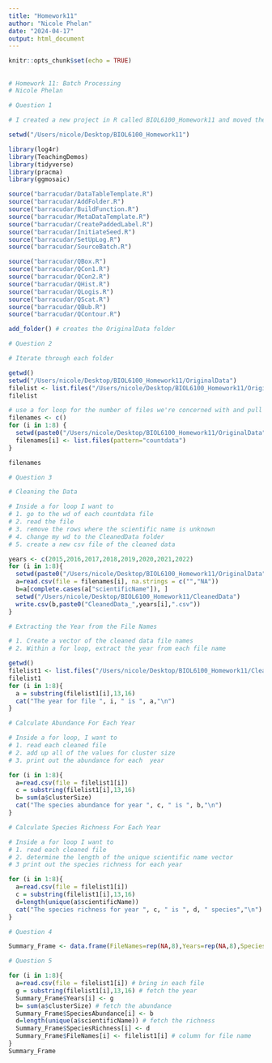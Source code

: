 ```yaml
---
title: "Homework11"
author: "Nicole Phelan"
date: "2024-04-17"
output: html_document
---
```


```r
knitr::opts_chunk$set(echo = TRUE)
```

## 
```r
# Homework 11: Batch Processing
# Nicole Phelan

# Question 1

# I created a new project in R called BIOL6100_Homework11 and moved the barracudar and raw data folder into it.

setwd("/Users/nicole/Desktop/BIOL6100_Homework11")

library(log4r)
library(TeachingDemos)
library(tidyverse)
library(pracma)
library(ggmosaic)

source("barracudar/DataTableTemplate.R")
source("barracudar/AddFolder.R")
source("barracudar/BuildFunction.R")
source("barracudar/MetaDataTemplate.R")
source("barracudar/CreatePaddedLabel.R")
source("barracudar/InitiateSeed.R")
source("barracudar/SetUpLog.R")
source("barracudar/SourceBatch.R")

source("barracudar/QBox.R")
source("barracudar/QCon1.R")
source("barracudar/QCon2.R")
source("barracudar/QHist.R")
source("barracudar/QLogis.R")
source("barracudar/QScat.R")
source("barracudar/QBub.R")
source("barracudar/QContour.R")

add_folder() # creates the OriginalData folder

# Question 2

# Iterate through each folder 

getwd()
setwd("/Users/nicole/Desktop/BIOL6100_Homework11/OriginalData")
filelist <- list.files("/Users/nicole/Desktop/BIOL6100_Homework11/OriginalData")
filelist

# use a for loop for the number of files we're concerned with and pull out files
filenames <- c()
for (i in 1:8) {
  setwd(paste0("/Users/nicole/Desktop/BIOL6100_Homework11/OriginalData", "/", filelist[i]))
  filenames[i] <- list.files(pattern="countdata")
}

filenames

# Question 3

# Cleaning the Data 

# Inside a for loop I want to 
# 1. go to the wd of each countdata file
# 2. read the file
# 3. remove the rows where the scientific name is unknown
# 4. change my wd to the CleanedData folder
# 5. create a new csv file of the cleaned data

years <- c(2015,2016,2017,2018,2019,2020,2021,2022)
for (i in 1:8){
  setwd(paste0("/Users/nicole/Desktop/BIOL6100_Homework11/OriginalData", "/", filelist[i]))
  a=read.csv(file = filenames[i], na.strings = c("","NA"))
  b=a[complete.cases(a["scientificName"]), ]
  setwd("/Users/nicole/Desktop/BIOL6100_Homework11/CleanedData")
  write.csv(b,paste0("CleanedData_",years[i],".csv"))
}

# Extracting the Year from the File Names

# 1. Create a vector of the cleaned data file names
# 2. Within a for loop, extract the year from each file name

getwd()
filelist1 <- list.files("/Users/nicole/Desktop/BIOL6100_Homework11/CleanedData")
filelist1
for (i in 1:8){
  a = substring(filelist1[i],13,16)
  cat("The year for file ", i, " is ", a,"\n")
}

# Calculate Abundance For Each Year

# Inside a for loop, I want to
# 1. read each cleaned file
# 2. add up all of the values for cluster size
# 3. print out the abundance for each  year

for (i in 1:8){
  a=read.csv(file = filelist1[i])
  c = substring(filelist1[i],13,16)
  b= sum(a$clusterSize)
  cat("The species abundance for year ", c, " is ", b,"\n")
}

# Calculate Species Richness For Each Year

# Inside a for loop I want to
# 1. read each cleaned file
# 2. determine the length of the unique scientific name vector
# 3 print out the species richness for each year

for (i in 1:8){
  a=read.csv(file = filelist1[i])
  c = substring(filelist1[i],13,16)
  d=length(unique(a$scientificName))
  cat("The species richness for year ", c, " is ", d, " species","\n")
}

# Question 4

Summary_Frame <- data.frame(FileNames=rep(NA,8),Years=rep(NA,8),SpeciesAbundance=rep(NA,8),SpeciesRichness=rep(NA,8))

# Question 5

for (i in 1:8){
  a=read.csv(file = filelist1[i]) # bring in each file
  g = substring(filelist1[i],13,16) # fetch the year
  Summary_Frame$Years[i] <- g
  b= sum(a$clusterSize) # fetch the abundance
  Summary_Frame$SpeciesAbundance[i] <- b
  d=length(unique(a$scientificName)) # fetch the richness
  Summary_Frame$SpeciesRichness[i] <- d
  Summary_Frame$FileNames[i] <- filelist1[i] # column for file name
}
Summary_Frame
```